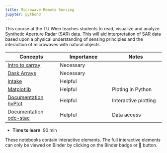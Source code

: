 ```yaml
---
title: Microwave Remote Sensing
jupyter: python3
---
```


This course at the TU Wien teaches students to read, visualize and analyze
Synthetic Aperture Radar (SAR) data. This will aid interpretation of SAR data
based upon a physical understanding of sensing principles and the interaction of
microwaves with natural objects.

| Concepts | Importance | Notes |
|---|---|---|
| [Intro to xarray](https://foundations.projectpythia.org/core/xarray/xarray-intro.html) | Necessary | |
| [Dask Arrays](https://foundations.projectpythia.org/core/xarray/dask-arrays-xarray.html)| Necessary| |
| [Intake](https://projectpythia.org/intake-cookbook/README.html)|Helpful| |
| [Matplotlib](https://foundations.projectpythia.org/core/matplotlib.html)|Helpful|Ploting in Python|
| [Documentation hvPlot](https://hvplot.holoviz.org/)|Helpful|Interactive plotting|
| [Documentation odc-stac](https://odc-stac.readthedocs.io/en/latest/)|Helpful|Data access|

- **Time to learn**: 90 min

::: {.callout-note}
These notebooks contain interactive elements. The full interactive elements can
only be viewed on Binder by clicking on the Binder badge or 🚀 button.
:::
